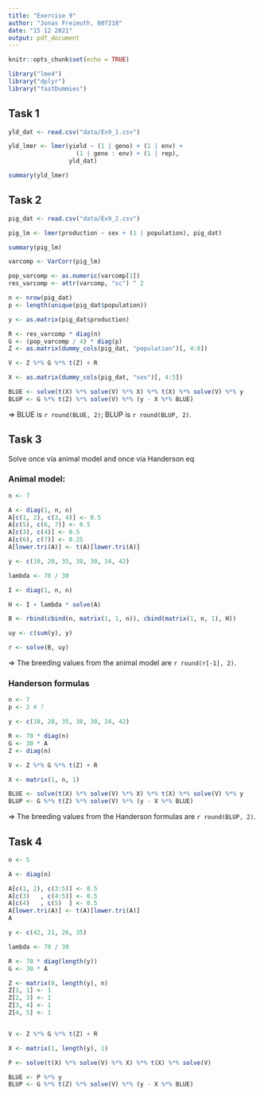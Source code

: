 ```yaml
---
title: "Exercise 9"
author: "Jonas Freimuth, 807218"
date: "15 12 2021"
output: pdf_document
---
```


```r
knitr::opts_chunk$set(echo = TRUE)

library("lme4")
library("dplyr")
library("fastDummies")
```

## Task 1

```r
yld_dat <- read.csv("data/Ex9_1.csv")

yld_lmer <- lmer(yield ~ (1 | geno) + (1 | env) +
                   (1 | geno : env) + (1 | rep),
                 yld_dat)

summary(yld_lmer)

```


## Task 2

```r
pig_dat <- read.csv("data/Ex9_2.csv")

pig_lm <- lmer(production ~ sex + (1 | population), pig_dat)

summary(pig_lm)

varcomp <- VarCorr(pig_lm)

pop_varcomp <- as.numeric(varcomp[1])
res_varcomp <- attr(varcomp, "sc") ^ 2 
```

```r
n <- nrow(pig_dat)
p <- length(unique(pig_dat$population))

y <- as.matrix(pig_dat$production)

R <- res_varcomp * diag(n)
G <- (pop_varcomp / 4) * diag(p)
Z <- as.matrix(dummy_cols(pig_dat, "population")[, 4:8])

V <- Z %*% G %*% t(Z) + R

X <- as.matrix(dummy_cols(pig_dat, "sex")[, 4:5])

BLUE <- solve(t(X) %*% solve(V) %*% X) %*% t(X) %*% solve(V) %*% y
BLUP <- G %*% t(Z) %*% solve(V) %*% (y - X %*% BLUE)
```

$\Rightarrow$ BLUE is `r round(BLUE, 2)`; BLUP is `r round(BLUP, 2)`.

## Task 3

Solve once via animal model and once via Handerson eq

### Animal model:

```r
n <- 7

A <- diag(1, n, n)
A[c(1, 2), c(3, 4)] <- 0.5
A[c(5), c(6, 7)] <- 0.5
A[c(3), c(4)] <- 0.5
A[c(6), c(7)] <- 0.25
A[lower.tri(A)] <- t(A)[lower.tri(A)]

y <- c(10, 20, 35, 38, 30, 24, 42)

lambda <- 70 / 30

I <- diag(1, n, n)

H <- I + lambda * solve(A)

B <- rbind(cbind(n, matrix(1, 1, n)), cbind(matrix(1, n, 1), H))

uy <- c(sum(y), y)

r <- solve(B, uy)
```

$\Rightarrow$ The breeding values from the animal model are `r round(r[-1], 2)`.

### Handerson formulas

```r
n <- 7
p <- 2 # ?

y <- c(10, 20, 35, 38, 30, 24, 42)

R <- 70 * diag(n)
G <- 30 * A
Z <- diag(n)

V <- Z %*% G %*% t(Z) + R

X <- matrix(1, n, 1)

BLUE <- solve(t(X) %*% solve(V) %*% X) %*% t(X) %*% solve(V) %*% y
BLUP <- G %*% t(Z) %*% solve(V) %*% (y - X %*% BLUE)
```

$\Rightarrow$ The breeding values from the Handerson formulas are
`r round(BLUP, 2)`.

## Task 4

```r
n <- 5

A <- diag(n)

A[c(1, 2), c(3:5)] <- 0.5
A[c(3)   , c(4:5)] <- 0.5
A[c(4)   , c(5)  ] <- 0.5
A[lower.tri(A)] <- t(A)[lower.tri(A)]
A

y <- c(42, 21, 26, 35)

lambda <- 70 / 30

R <- 70 * diag(length(y))
G <- 30 * A

Z <- matrix(0, length(y), n)
Z[1, 1] <- 1
Z[2, 3] <- 1
Z[3, 4] <- 1
Z[4, 5] <- 1


V <- Z %*% G %*% t(Z) + R

X <- matrix(1, length(y), 1)

P <- solve(t(X) %*% solve(V) %*% X) %*% t(X) %*% solve(V)

BLUE <- P %*% y
BLUP <- G %*% t(Z) %*% solve(V) %*% (y - X %*% BLUE)
```
